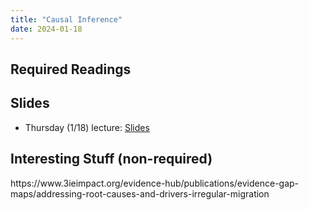 ```yaml
---
title: "Causal Inference"
date: 2024-01-18
---
```



## Required Readings


## Slides

- Thursday (1/18) lecture: [Slides](/slides/01-intro.html)

## Interesting Stuff (non-required)

https://www.3ieimpact.org/evidence-hub/publications/evidence-gap-maps/addressing-root-causes-and-drivers-irregular-migration
